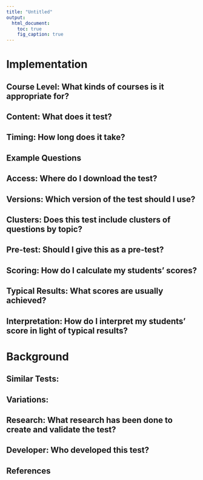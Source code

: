 ```yaml
---
title: "Untitled"
output:
  html_document:
    toc: true
    fig_caption: true
---
```


# Implementation

## Course Level: What kinds of courses is it appropriate for?

## Content: What does it test?

## Timing: How long does it take?

## Example Questions

## Access: Where do I download the test?

## Versions: Which version of the test should I use?

## Clusters: Does this test include clusters of questions by topic?

## Pre-test: Should I give this as a pre-test?

## Scoring: How do I calculate my students' scores?

## Typical Results: What scores are usually achieved?

## Interpretation: How do I interpret my students' score in light of typical results?

# Background

## Similar Tests:

## Variations:

## Research: What research has been done to create and validate the test?

## Developer: Who developed this test?

## References